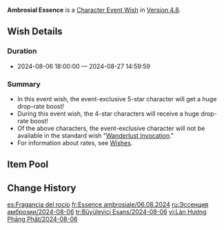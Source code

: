 {{Wish
|name              = Ambrosial Essence 2024-08-06
|image             = Ambrosial Essence 2024-08-06.png
|type              = Character Event
|duration          = event
|time_start        = 2024-08-06 18:00:00
|time_end          = 2024-08-27 14:59:59
|link              = https://genshin.hoyoverse.com/en/news/detail/125075
|preceding         = In the Name of the Rosula/2024-07-17
|preceding2        = Twirling Lotus/2024-07-17
|succeeding        = Sharktacular Surfari/2024-08-28 
|succeeding2       = Leaves in the Wind/2024-08-28
|alongside         = Discerner of Enigmas/2024-08-06
|alongside2        = Epitome Invocation/2024-08-06
}}
'''Ambrosial Essence''' is a [[Character Event Wish]] in [[Version 4.8]].

==Wish Details==
===Duration===
* 2024-08-06 18:00:00 &mdash; 2024-08-27 14:59:59

===Summary===
* In this event wish, the event-exclusive 5-star character {{Wish Item|Emilie}} will get a huge drop-rate boost!
* During this event wish, the 4-star characters {{Wish Item|Yanfei;Xiangling;Razor}} will receive a huge drop-rate boost!
* Of the above characters, the event-exclusive character will not be available in the standard wish "[[Wanderlust Invocation]]."
* For information about rates, see [[Wish]]es.

==Item Pool==
{{Wish Pool
|character_5_F = Emilie
|character_4_F = Yanfei; Xiangling; Razor
|character_5   = Dehya; Diluc; Jean; Keqing; Mona; Qiqi; Tighnari
|character_4   = Barbara; Beidou; Bennett; Candace; Charlotte; Chevreuse; Chongyun; Collei; Diona; Dori; Faruzan; Fischl; Freminet; Gaming; Gorou; Kaveh; Kirara; Kujou Sara; Kuki Shinobu; Layla; Lynette; Mika; Ningguang; Noelle; Rosaria; Sayu; Sethos; Shikanoin Heizou; Sucrose; Thoma; Xingqiu; Xinyan; Yaoyao; Yun Jin
|weapon_4      = Dragon's Bane; Eye of Perception; Favonius Codex; Favonius Greatsword; Favonius Lance; Favonius Sword; Favonius Warbow; Lion's Roar; Rainslasher; Rust; Sacrificial Bow; Sacrificial Fragments; Sacrificial Greatsword; Sacrificial Sword; The Bell; The Flute; The Stringless; The Widsith
|weapon_3      = Black Tassel; Bloodtainted Greatsword; Cool Steel; Debate Club; Emerald Orb; Ferrous Shadow; Harbinger of Dawn; Magic Guide; Raven Bow; Sharpshooter's Oath; Skyrider Sword; Slingshot; Thrilling Tales of Dragon Slayers
}}

==Change History==
{{Change History|4.8}}

[[es:Fragancia del rocío]]
[[fr:Essence ambrosiale/06.08.2024]]
[[ru:Эссенция амброзии/2024-08-06]]
[[tr:Büyüleyici Esans/2024-08-06]]
[[vi:Làn Hương Phảng Phất/2024-08-06]]